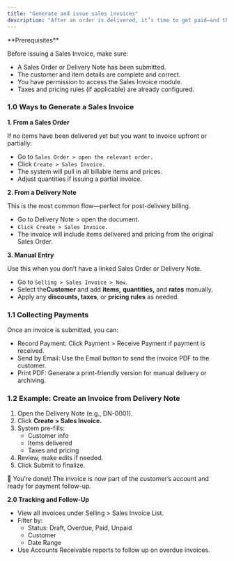 ```yaml
---
title: "Generate and issue sales invoices"
description: "After an order is delivered, it’s time to get paid—and that starts with generating a Sales Invoice. In CGIC App, invoicing is integrated into our sales and delivery workflow, so you can create invoices quickly, accurately, and with full traceability."
---
```


<Info>
  **Prerequisites**

  Before issuing a Sales Invoice, make sure:

  - A Sales Order or Delivery Note has been submitted.
  - The customer and item details are complete and correct.
  - You have permission to access the Sales Invoice module.
  - Taxes and pricing rules (if applicable) are already configured.
</Info>

### 1.0 Ways to Generate a Sales Invoice

**1. From a Sales Order**

If no items have been delivered yet but you want to invoice upfront or partially:

- Go to `Sales Order > open the relevant order.`
- Click `Create > Sales Invoice.`
- The system will pull in all billable items and prices.
- Adjust quantities if issuing a partial invoice.

**2. From a Delivery Note**

This is the most common flow—perfect for post-delivery billing.

- Go to Delivery Note \> open the document.
- `Click Create > Sales Invoice.`
- The invoice will include items delivered and pricing from the original Sales Order.

**3. Manual Entry**

Use this when you don’t have a linked Sales Order or Delivery Note.

- Go to `Selling > Sales Invoice > New`.
- Select the**Customer**  and add **items,** **quantities,** and **rates** manually.
- Apply any **discounts, taxes**, or **pricing rules** as needed.

### 1.1 Collecting Payments

Once an invoice is submitted, you can:

- Record Payment: Click Payment \> Receive Payment if payment is received.
- Send by Email: Use the Email button to send the invoice PDF to the customer.
- Print PDF: Generate a print-friendly version for manual delivery or archiving.

### 1.2 Example: Create an Invoice from Delivery Note

1. Open the Delivery Note (e.g., DN-0001).
2. Click **Create \> Sales Invoice.**
3. System pre-fills:
   - Customer info
   - Items delivered
   - Taxes and pricing
4. Review, make edits if needed.
5. Click Submit to finalize.

<Note>
  🎉 You’re done\! The invoice is now part of the customer’s account and ready for payment follow-up.
</Note>

**2.0 Tracking and Follow-Up**

- View all invoices under Selling \> Sales Invoice List.
- Filter by:
  - Status: Draft, Overdue, Paid, Unpaid
  - Customer
  - Date Range
- Use Accounts Receivable reports to follow up on overdue invoices.